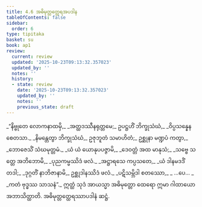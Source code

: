 ```yaml
---
title: 4.6 အဓိမုတ္တတ္ထေရအပဒါန
tableOfContents: false
sidebar:
  order: 6
type: tipitaka
basket: su
book: ap1
review:
  current: review
  updated: '2025-10-23T09:13:32.357023'
  updated_by: ''
  notes: ''
  history:
  - state: review
    date: '2025-10-23T09:13:32.357023'
    updated_by: ''
    notes: ''
    previous_state: draft
---
```



<ReviewStatus review={frontmatter.review} showDetails={true} />

<HypothesisAnnotation frontmatter={frontmatter} />

<DynamicBreadcrumb />

<Division number="84" book="ap1" e="ch" v="20" p="98">

<Paragraph number="1166" type="verses" book="ap1">
_“နိဗ္ဗုတေ လောကနာထမှိ,_  
_အတ္ထဒဿီနရုတ္တမေ;_  
ဥပဋ္ဌဟိံ ဘိက္ခုသံဃံ,_  
_ဝိပ္ပသန္နေန စေတသာ._  

</Paragraph>

</Division>
<Division number="85" book="ap1" e="ch" v="20" p="98">

<Paragraph number="1167" book="ap1">
_နိမန္တေတွာ ဘိက္ခုသံဃံ,_  
ဥဇုဘူတံ သမာဟိတံ;_  
ဥစ္ဆုနာ မဏ္ဍပံ ကတွာ,_  
_ဘောဇေသိံ သံဃမုတ္တမံ._  

</Paragraph>

</Division>
<Division number="86" book="ap1" e="ch" v="20" p="98">

<Paragraph number="1168" type="verses" book="ap1">
_ယံ ယံ ယောနုပပဇ္ဇာမိ,_  
_ဒေဝတ္တံ အထ မာနုသံ;_  
_သဗ္ဗေ သတ္တေ အဘိဘောမိ,_  
_ပုညကမ္မဿိဒံ ဖလံ._  

</Paragraph>

</Division>
<Division number="87" book="ap1" e="ch" v="20" p="98">

<Paragraph number="1169" type="verses" book="ap1">
_အဋ္ဌာရသေ ကပ္ပသတေ,_  
_ယံ ဒါနမဒဒိံ တဒါ;_  
_ဒုဂ္ဂတိံ နာဘိဇာနာမိ,_  
ဥစ္ဆုဒါနဿိဒံ ဖလံ._  

</Paragraph>

</Division>
<Division number="88" book="ap1" e="ch" v="20" p="98">

<Paragraph number="1170" type="verses" book="ap1">
_ပဋိသမ္ဘိဒါ စတဿော,_  
_ …ပေ… _  
_ကတံ ဗုဒ္ဓဿ သာသနံ”._  

</Paragraph>

<Paragraph number="1171" book="ap1">
ဣတ္ထံ သုဒံ အာယသ္မာ အဓိမုတ္တော ထေရော ဣမာ ဂါထာယော အဘာသိတ္ထာတိ.

</Paragraph>
</Division>

<Paragraph number="1172" type="center" book="ap1">
အဓိမုတ္တတ္ထေရဿာပဒါနံ ဆဋ္ဌံ.
</Paragraph>